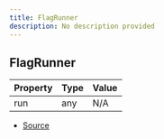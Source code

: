 ```yaml
---
title: FlagRunner
description: No description provided
---
```


## FlagRunner

| Property | Type | Value |
| ----------- | ----------- | ----------- |
| run | any | N/A |


- [Source](https://github.com/underctrl-io/commandkit/blob/83ef44f10b86e30835e8636786e5222cac412af9/packages/commandkit/src/flags/feature-flags.ts#L71)